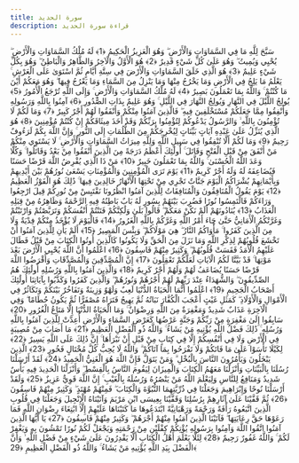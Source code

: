 ```yaml
---
title: سورة الحديد
description: قراءة سورة الحديد
---
```


سَبَّحَ لِلَّهِ مَا فِي السَّمَاوَاتِ وَالْأَرْضِ ۖ وَهُوَ الْعَزِيزُ الْحَكِيمُ ﴿1﴾ لَهُ مُلْكُ السَّمَاوَاتِ وَالْأَرْضِ ۖ يُحْيِي وَيُمِيتُ ۖ وَهُوَ عَلَىٰ كُلِّ شَيْءٍ قَدِيرٌ ﴿2﴾ هُوَ الْأَوَّلُ وَالْآخِرُ وَالظَّاهِرُ وَالْبَاطِنُ ۖ وَهُوَ بِكُلِّ شَيْءٍ عَلِيمٌ ﴿3﴾ هُوَ الَّذِي خَلَقَ السَّمَاوَاتِ وَالْأَرْضَ فِي سِتَّةِ أَيَّامٍ ثُمَّ اسْتَوَىٰ عَلَى الْعَرْشِ ۚ يَعْلَمُ مَا يَلِجُ فِي الْأَرْضِ وَمَا يَخْرُجُ مِنْهَا وَمَا يَنْزِلُ مِنَ السَّمَاءِ وَمَا يَعْرُجُ فِيهَا ۖ وَهُوَ مَعَكُمْ أَيْنَ مَا كُنْتُمْ ۚ وَاللَّهُ بِمَا تَعْمَلُونَ بَصِيرٌ ﴿4﴾ لَهُ مُلْكُ السَّمَاوَاتِ وَالْأَرْضِ ۚ وَإِلَى اللَّهِ تُرْجَعُ الْأُمُورُ ﴿5﴾ يُولِجُ اللَّيْلَ فِي النَّهَارِ وَيُولِجُ النَّهَارَ فِي اللَّيْلِ ۚ وَهُوَ عَلِيمٌ بِذَاتِ الصُّدُورِ ﴿6﴾ آمِنُوا بِاللَّهِ وَرَسُولِهِ وَأَنْفِقُوا مِمَّا جَعَلَكُمْ مُسْتَخْلَفِينَ فِيهِ ۖ فَالَّذِينَ آمَنُوا مِنْكُمْ وَأَنْفَقُوا لَهُمْ أَجْرٌ كَبِيرٌ ﴿7﴾ وَمَا لَكُمْ لَا تُؤْمِنُونَ بِاللَّهِ ۙ وَالرَّسُولُ يَدْعُوكُمْ لِتُؤْمِنُوا بِرَبِّكُمْ وَقَدْ أَخَذَ مِيثَاقَكُمْ إِنْ كُنْتُمْ مُؤْمِنِينَ ﴿8﴾ هُوَ الَّذِي يُنَزِّلُ عَلَىٰ عَبْدِهِ آيَاتٍ بَيِّنَاتٍ لِيُخْرِجَكُمْ مِنَ الظُّلُمَاتِ إِلَى النُّورِ ۚ وَإِنَّ اللَّهَ بِكُمْ لَرَءُوفٌ رَحِيمٌ ﴿9﴾ وَمَا لَكُمْ أَلَّا تُنْفِقُوا فِي سَبِيلِ اللَّهِ وَلِلَّهِ مِيرَاثُ السَّمَاوَاتِ وَالْأَرْضِ ۚ لَا يَسْتَوِي مِنْكُمْ مَنْ أَنْفَقَ مِنْ قَبْلِ الْفَتْحِ وَقَاتَلَ ۚ أُولَٰئِكَ أَعْظَمُ دَرَجَةً مِنَ الَّذِينَ أَنْفَقُوا مِنْ بَعْدُ وَقَاتَلُوا ۚ وَكُلًّا وَعَدَ اللَّهُ الْحُسْنَىٰ ۚ وَاللَّهُ بِمَا تَعْمَلُونَ خَبِيرٌ ﴿10﴾ مَنْ ذَا الَّذِي يُقْرِضُ اللَّهَ قَرْضًا حَسَنًا فَيُضَاعِفَهُ لَهُ وَلَهُ أَجْرٌ كَرِيمٌ ﴿11﴾ يَوْمَ تَرَى الْمُؤْمِنِينَ وَالْمُؤْمِنَاتِ يَسْعَىٰ نُورُهُمْ بَيْنَ أَيْدِيهِمْ وَبِأَيْمَانِهِمْ بُشْرَاكُمُ الْيَوْمَ جَنَّاتٌ تَجْرِي مِنْ تَحْتِهَا الْأَنْهَارُ خَالِدِينَ فِيهَا ۚ ذَٰلِكَ هُوَ الْفَوْزُ الْعَظِيمُ ﴿12﴾ يَوْمَ يَقُولُ الْمُنَافِقُونَ وَالْمُنَافِقَاتُ لِلَّذِينَ آمَنُوا انْظُرُونَا نَقْتَبِسْ مِنْ نُورِكُمْ قِيلَ ارْجِعُوا وَرَاءَكُمْ فَالْتَمِسُوا نُورًا فَضُرِبَ بَيْنَهُمْ بِسُورٍ لَهُ بَابٌ بَاطِنُهُ فِيهِ الرَّحْمَةُ وَظَاهِرُهُ مِنْ قِبَلِهِ الْعَذَابُ ﴿13﴾ يُنَادُونَهُمْ أَلَمْ نَكُنْ مَعَكُمْ ۖ قَالُوا بَلَىٰ وَلَٰكِنَّكُمْ فَتَنْتُمْ أَنْفُسَكُمْ وَتَرَبَّصْتُمْ وَارْتَبْتُمْ وَغَرَّتْكُمُ الْأَمَانِيُّ حَتَّىٰ جَاءَ أَمْرُ اللَّهِ وَغَرَّكُمْ بِاللَّهِ الْغَرُورُ ﴿14﴾ فَالْيَوْمَ لَا يُؤْخَذُ مِنْكُمْ فِدْيَةٌ وَلَا مِنَ الَّذِينَ كَفَرُوا ۚ مَأْوَاكُمُ النَّارُ ۖ هِيَ مَوْلَاكُمْ ۖ وَبِئْسَ الْمَصِيرُ ﴿15﴾ أَلَمْ يَأْنِ لِلَّذِينَ آمَنُوا أَنْ تَخْشَعَ قُلُوبُهُمْ لِذِكْرِ اللَّهِ وَمَا نَزَلَ مِنَ الْحَقِّ وَلَا يَكُونُوا كَالَّذِينَ أُوتُوا الْكِتَابَ مِنْ قَبْلُ فَطَالَ عَلَيْهِمُ الْأَمَدُ فَقَسَتْ قُلُوبُهُمْ ۖ وَكَثِيرٌ مِنْهُمْ فَاسِقُونَ ﴿16﴾ اعْلَمُوا أَنَّ اللَّهَ يُحْيِي الْأَرْضَ بَعْدَ مَوْتِهَا ۚ قَدْ بَيَّنَّا لَكُمُ الْآيَاتِ لَعَلَّكُمْ تَعْقِلُونَ ﴿17﴾ إِنَّ الْمُصَّدِّقِينَ وَالْمُصَّدِّقَاتِ وَأَقْرَضُوا اللَّهَ قَرْضًا حَسَنًا يُضَاعَفُ لَهُمْ وَلَهُمْ أَجْرٌ كَرِيمٌ ﴿18﴾ وَالَّذِينَ آمَنُوا بِاللَّهِ وَرُسُلِهِ أُولَٰئِكَ هُمُ الصِّدِّيقُونَ ۖ وَالشُّهَدَاءُ عِنْدَ رَبِّهِمْ لَهُمْ أَجْرُهُمْ وَنُورُهُمْ ۖ وَالَّذِينَ كَفَرُوا وَكَذَّبُوا بِآيَاتِنَا أُولَٰئِكَ أَصْحَابُ الْجَحِيمِ ﴿19﴾ اعْلَمُوا أَنَّمَا الْحَيَاةُ الدُّنْيَا لَعِبٌ وَلَهْوٌ وَزِينَةٌ وَتَفَاخُرٌ بَيْنَكُمْ وَتَكَاثُرٌ فِي الْأَمْوَالِ وَالْأَوْلَادِ ۖ كَمَثَلِ غَيْثٍ أَعْجَبَ الْكُفَّارَ نَبَاتُهُ ثُمَّ يَهِيجُ فَتَرَاهُ مُصْفَرًّا ثُمَّ يَكُونُ حُطَامًا ۖ وَفِي الْآخِرَةِ عَذَابٌ شَدِيدٌ وَمَغْفِرَةٌ مِنَ اللَّهِ وَرِضْوَانٌ ۚ وَمَا الْحَيَاةُ الدُّنْيَا إِلَّا مَتَاعُ الْغُرُورِ ﴿20﴾ سَابِقُوا إِلَىٰ مَغْفِرَةٍ مِنْ رَبِّكُمْ وَجَنَّةٍ عَرْضُهَا كَعَرْضِ السَّمَاءِ وَالْأَرْضِ أُعِدَّتْ لِلَّذِينَ آمَنُوا بِاللَّهِ وَرُسُلِهِ ۚ ذَٰلِكَ فَضْلُ اللَّهِ يُؤْتِيهِ مَنْ يَشَاءُ ۚ وَاللَّهُ ذُو الْفَضْلِ الْعَظِيمِ ﴿21﴾ مَا أَصَابَ مِنْ مُصِيبَةٍ فِي الْأَرْضِ وَلَا فِي أَنْفُسِكُمْ إِلَّا فِي كِتَابٍ مِنْ قَبْلِ أَنْ نَبْرَأَهَا ۚ إِنَّ ذَٰلِكَ عَلَى اللَّهِ يَسِيرٌ ﴿22﴾ لِكَيْلَا تَأْسَوْا عَلَىٰ مَا فَاتَكُمْ وَلَا تَفْرَحُوا بِمَا آتَاكُمْ ۗ وَاللَّهُ لَا يُحِبُّ كُلَّ مُخْتَالٍ فَخُورٍ ﴿23﴾ الَّذِينَ يَبْخَلُونَ وَيَأْمُرُونَ النَّاسَ بِالْبُخْلِ ۗ وَمَنْ يَتَوَلَّ فَإِنَّ اللَّهَ هُوَ الْغَنِيُّ الْحَمِيدُ ﴿24﴾ لَقَدْ أَرْسَلْنَا رُسُلَنَا بِالْبَيِّنَاتِ وَأَنْزَلْنَا مَعَهُمُ الْكِتَابَ وَالْمِيزَانَ لِيَقُومَ النَّاسُ بِالْقِسْطِ ۖ وَأَنْزَلْنَا الْحَدِيدَ فِيهِ بَأْسٌ شَدِيدٌ وَمَنَافِعُ لِلنَّاسِ وَلِيَعْلَمَ اللَّهُ مَنْ يَنْصُرُهُ وَرُسُلَهُ بِالْغَيْبِ ۚ إِنَّ اللَّهَ قَوِيٌّ عَزِيزٌ ﴿25﴾ وَلَقَدْ أَرْسَلْنَا نُوحًا وَإِبْرَاهِيمَ وَجَعَلْنَا فِي ذُرِّيَّتِهِمَا النُّبُوَّةَ وَالْكِتَابَ ۖ فَمِنْهُمْ مُهْتَدٍ ۖ وَكَثِيرٌ مِنْهُمْ فَاسِقُونَ ﴿26﴾ ثُمَّ قَفَّيْنَا عَلَىٰ آثَارِهِمْ بِرُسُلِنَا وَقَفَّيْنَا بِعِيسَى ابْنِ مَرْيَمَ وَآتَيْنَاهُ الْإِنْجِيلَ وَجَعَلْنَا فِي قُلُوبِ الَّذِينَ اتَّبَعُوهُ رَأْفَةً وَرَحْمَةً وَرَهْبَانِيَّةً ابْتَدَعُوهَا مَا كَتَبْنَاهَا عَلَيْهِمْ إِلَّا ابْتِغَاءَ رِضْوَانِ اللَّهِ فَمَا رَعَوْهَا حَقَّ رِعَايَتِهَا ۖ فَآتَيْنَا الَّذِينَ آمَنُوا مِنْهُمْ أَجْرَهُمْ ۖ وَكَثِيرٌ مِنْهُمْ فَاسِقُونَ ﴿27﴾ يَا أَيُّهَا الَّذِينَ آمَنُوا اتَّقُوا اللَّهَ وَآمِنُوا بِرَسُولِهِ يُؤْتِكُمْ كِفْلَيْنِ مِنْ رَحْمَتِهِ وَيَجْعَلْ لَكُمْ نُورًا تَمْشُونَ بِهِ وَيَغْفِرْ لَكُمْ ۚ وَاللَّهُ غَفُورٌ رَحِيمٌ ﴿28﴾ لِئَلَّا يَعْلَمَ أَهْلُ الْكِتَابِ أَلَّا يَقْدِرُونَ عَلَىٰ شَيْءٍ مِنْ فَضْلِ اللَّهِ ۙ وَأَنَّ الْفَضْلَ بِيَدِ اللَّهِ يُؤْتِيهِ مَنْ يَشَاءُ ۚ وَاللَّهُ ذُو الْفَضْلِ الْعَظِيمِ ﴿29﴾
